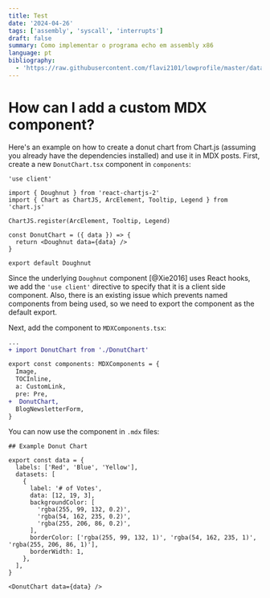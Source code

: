 ```yaml
---
title: Test
date: '2024-04-26'
tags: ['assembly', 'syscall', 'interrupts']
draft: false
summary: Como implementar o programa echo em assembly x86
language: pt
bibliography:
  - 'https://raw.githubusercontent.com/flavi2101/lowprofile/master/data/references-data.bib'
---
```


# How can I add a custom MDX component?

Here's an example on how to create a donut chart from Chart.js (assuming you already have the dependencies installed) and use it in MDX posts. First, create a new `DonutChart.tsx` component in `components`:

```tsx
'use client'

import { Doughnut } from 'react-chartjs-2'
import { Chart as ChartJS, ArcElement, Tooltip, Legend } from 'chart.js'

ChartJS.register(ArcElement, Tooltip, Legend)

const DonutChart = ({ data }) => {
  return <Doughnut data={data} />
}

export default Doughnut
```

Since the underlying `Doughnut` component [@Xie2016] uses React hooks, we add the `'use client'` directive to specify that it is a client side component. Also, there is an existing issue which prevents named components from being used, so we need to export the component as the default export.

Next, add the component to `MDXComponents.tsx`:

```diff
...
+ import DonutChart from './DonutChart'

export const components: MDXComponents = {
  Image,
  TOCInline,
  a: CustomLink,
  pre: Pre,
+  DonutChart,
  BlogNewsletterForm,
}
```

You can now use the component in `.mdx` files:

```mdx
## Example Donut Chart

export const data = {
  labels: ['Red', 'Blue', 'Yellow'],
  datasets: [
    {
      label: '# of Votes',
      data: [12, 19, 3],
      backgroundColor: [
        'rgba(255, 99, 132, 0.2)',
        'rgba(54, 162, 235, 0.2)',
        'rgba(255, 206, 86, 0.2)',
      ],
      borderColor: ['rgba(255, 99, 132, 1)', 'rgba(54, 162, 235, 1)', 'rgba(255, 206, 86, 1)'],
      borderWidth: 1,
    },
  ],
}

<DonutChart data={data} />
```